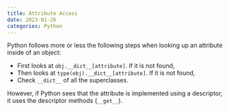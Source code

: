 ```yaml
---
title: Attribute Access
date: 2023-01-26
categories: Python
---
```

Python follows more or less the following steps when looking up an attribute inside of an object:

- First looks at `obj.__dict__[attribute]`. If it is not found, 
- Then looks at `type(obj).__dict__[attribute]`. If it is not found, 
- Check `__dict__` of all the superclasses. 

However, if Python sees that the attribute is implemented using a descriptor, it uses the descriptor methods (`__get__`).
